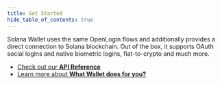```yaml
---
title: Get Started
hide_table_of_contents: true
---
```



Solana Wallet uses the same OpenLogin flows and additionally provides a direct connection to Solana blockchain. Out of the box, it supports OAuth
social logins and native biometric logins, fiat-to-crypto and much more.

- [Check out our **API Reference**](api-reference/installation)
- [Learn more about **What Wallet does for you?**](what-is-wallet)
